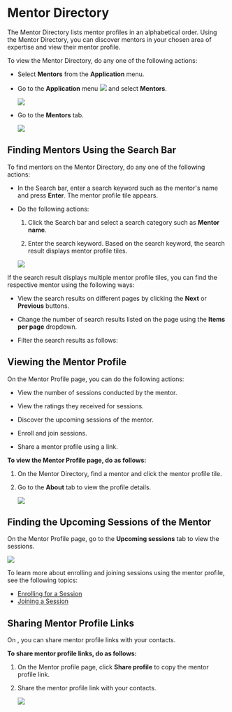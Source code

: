 
# Mentor Directory 

The Mentor Directory lists mentor profiles in an alphabetical order. Using the Mentor Directory, you can discover mentors in your chosen area of expertise and view their mentor profile.

To view the Mentor Directory, do any one of the following actions:

* Select **Mentors** from the **Application** menu.

* Go to the **Application** menu ![](media/burgermenu-icon.png) and select **Mentors**.

    ![](media/portal-applicationmenumentors.png)

* Go to the <b>Mentors</b> tab.

    ![](media/mentordirectory-icon.PNG)

## Finding Mentors Using the Search Bar

To find mentors on the Mentor Directory, do any one of the following actions:

* In the Search bar, enter a search keyword such as the mentor's name and press **Enter**. The mentor profile tile appears.

* Do the following actions:

    1. Click the Search bar and select a search category such as **Mentor name**.

    2. Enter the search keyword. Based on the search keyword, the search result displays mentor profile tiles.

    ![](media/searchmentors.png)

If the search result displays multiple mentor profile tiles, you can find the respective mentor using the following ways:

* View the search results on different pages by clicking the **Next** or **Previous** buttons.

* Change the number of search results listed on the page using the **Items per page** dropdown.

* Filter the search results as follows:

    <SearchFilter />

## Viewing the Mentor Profile

On the Mentor Profile page, you can do the following actions:

* View the number of sessions conducted by the mentor.

* View the ratings they received for sessions.

* Discover the upcoming sessions of the mentor.

* Enroll and join sessions.

* Share a mentor profile using a link.

**To view the Mentor Profile page, do as follows:**

1. On the Mentor Directory, find a mentor and click the mentor profile tile.

2. Go to the <b>About</b> tab to view the profile details.

    ![](media/portal-mentorprofilepage.png)

## Finding the Upcoming Sessions of the Mentor

On the Mentor Profile page, go to the <b>Upcoming sessions</b> tab to view the sessions.

![](media/portal-mentordirectory-upcomingsessions.png)

<Admonition type="info">
<p>To learn more about enrolling and joining sessions using the mentor profile, see the following topics:</p>
<ul>
<li><a href="enrolling-for-a-session">Enrolling for a Session</a></li>
<li><a href="joining-a-session">Joining a Session</a></li>
</ul>
</Admonition>

## Sharing Mentor Profile Links

On <PartialExample mentored />, you can share mentor profile links with your contacts.

**To share mentor profile links, do as follows:**

1. On the Mentor profile page, click **Share profile** to copy the mentor profile link.

2. Share the mentor profile link with your contacts.

    ![](media/portal-mentorprofilepage.png)

